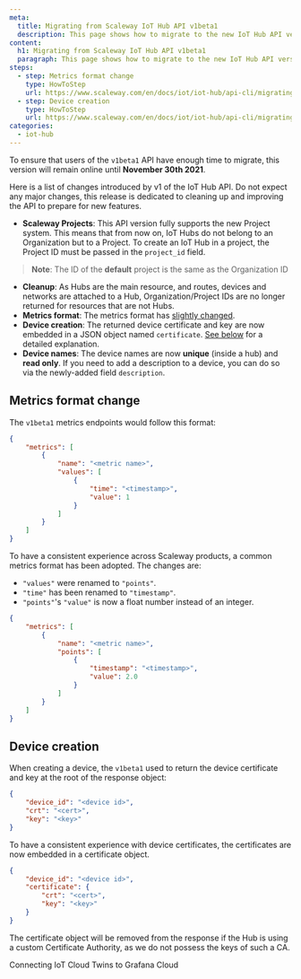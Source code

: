 ```yaml
---
meta:
  title: Migrating from Scaleway IoT Hub API v1beta1
  description: This page shows how to migrate to the new IoT Hub API version.
content:
  h1: Migrating from Scaleway IoT Hub API v1beta1
  paragraph: This page shows how to migrate to the new IoT Hub API version.
steps:
  - step: Metrics format change
    type: HowToStep
    url: https://www.scaleway.com/en/docs/iot/iot-hub/api-cli/migrating-from-api-v1/#-Metrics-format-change
  - step: Device creation
    type: HowToStep
    url: https://www.scaleway.com/en/docs/iot/iot-hub/api-cli/migrating-from-api-v1/#-Device-creation
categories: 
  - iot-hub
---
```


<Message type="important">

To ensure that users of the `v1beta1` API have enough time to migrate, this version will remain online until **November 30th 2021**. 

</Message>

Here is a list of changes introduced by v1 of the IoT Hub API. Do not expect any major changes, this release is dedicated to cleaning up and improving the API to prepare for new features.

- **Scaleway Projects**: This API version fully supports the new Project system. This means that from now on, IoT Hubs do not belong to an Organization but to a Project. To create an IoT Hub in a project, the Project ID must be passed in the `project_id` field.
> **Note**: The ID of the **default** project is the same as the Organization ID
- **Cleanup**: As Hubs are the main resource, and routes, devices and networks are attached to a Hub, Organization/Project IDs are no longer returned for resources that are not Hubs.
- **Metrics format**: The metrics format has [slightly changed](#-Metrics-format-change).
- **Device creation**: The returned device certificate and key are now embedded in a JSON object named `certificate`. [See below](#-Device-creation) for a detailed explanation.
- **Device names**: The device names are now **unique** (inside a hub) and **read only**. If you need to add a description to a device, you can do so via the newly-added field `description`.

## Metrics format change

The `v1beta1` metrics endpoints would follow this format:

```json
{
    "metrics": [
        {
            "name": "<metric name>",
            "values": [
                {
                    "time": "<timestamp>",
                    "value": 1
                }
            ]
        }
    ]
}
```

To have a consistent experience across Scaleway products, a common metrics format has been adopted. The changes are:

- `"values"` were renamed to `"points"`.
- `"time"` has been renamed to `"timestamp"`.
- `"points"`'s `"value"` is now a float number instead of an integer.

```json
{
    "metrics": [
        {
            "name": "<metric name>",
            "points": [
                {
                    "timestamp": "<timestamp>",
                    "value": 2.0
                }
            ]
        }
    ]
}
```

## Device creation

When creating a device, the `v1beta1` used to return the device certificate and key at the root of the response object:

```json
{
    "device_id": "<device id>",
    "crt": "<cert>",
    "key": "<key>"
}
```

To have a consistent experience with device certificates, the certificates are now embedded in a certificate object.

```json
{
    "device_id": "<device id>",
    "certificate": {
        "crt": "<cert>",
        "key": "<key>"
    }
}
```

<Message type="important">

The certificate object will be removed from the response if the Hub is using a custom Certificate Authority, as we do not possess the keys of such a CA.

</Message>

<Navigation title="See Also">
  <PreviousButton to="/iot/iot-hub/api-cli/connecting-twins-to-grafana-cloud/">Connecting IoT Cloud Twins to Grafana Cloud</PreviousButton>
</Navigation>
